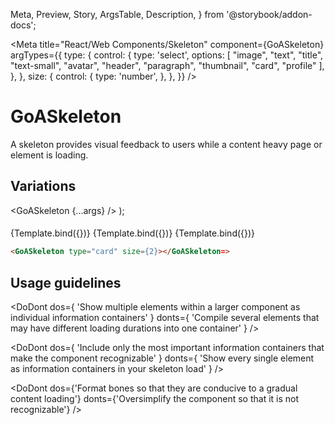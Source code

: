 
  Meta,
  Preview,
  Story,
  ArgsTable,
  Description,
} from '@storybook/addon-docs';

<Meta
  title="React/Web Components/Skeleton"
  component={GoASkeleton}
  argTypes={{
    type: {
      control: {
        type: 'select',
        options: [
          "image", "text", "title", "text-small", "avatar", "header", "paragraph", "thumbnail", "card", "profile"
        ],
      },
    },
    size: {
      control: {
        type: 'number',
      },
    },
  }}
/>

# GoASkeleton

A skeleton provides visual feedback to users while a content heavy page or element is loading.

## Variations

  <GoASkeleton {...args} />
);

####

<Canvas>
  <Story
    name="Text"
    args={{
      type: "text",
    }}
  >
    {Template.bind({})}
  </Story>
  <Story
    name="Avatar"
    args={{
      type: "avatar",
    }}
  >
    {Template.bind({})}
  </Story>
  <Story
    name="Card"
    args={{
      type: "card",
    }}
  >
    {Template.bind({})}
  </Story>
</Canvas>

```html
<GoASkeleton type="card" size={2}></GoASkeleton=>
```

## Usage guidelines

<DoDont
  dos={
    'Show multiple elements within a larger component as individual information containers'
  }
  donts={
    'Compile several elements that may have different loading durations into one container'
  }
/>

<DoDont
  dos={
    'Include only the most important information containers that make the component recognizable'
  }
  donts={
    'Show every single element as information containers in your skeleton load'
  }
/>

<DoDont
  dos={'Format bones so that they are conducive to a gradual content loading'}
  donts={'Oversimplify the component so that it is not recognizable'}
/>

